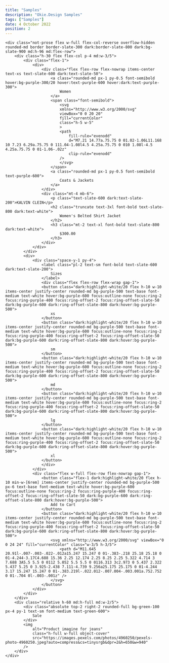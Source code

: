 ---
title: "Samples"
description: "Okie.Design Samples"
tags: ["Samples"]
date: 4 October 2022
position: 2
---

```html-preview
<div class="not-prose flex w-full flex-col-reverse overflow-hidden rounded-md border border-slate-300 dark:border-slate-800 dark:bg-slate-900 md:h-96 md:flex-row">
    <div class="h-30 flex flex-col p-4 md:w-3/5">
        <div class="flex-1">
            <div>
                <div class="flex flex-row flex-nowrap items-center text-xs text-slate-600 dark:text-slate-50">
                    <a class="rounded-md px-1 py-0.5 font-semibold hover:bg-purple-300/20 hover:text-purple-600 hover:dark:text-purple-300">
                        Women
                    </a>
                    <span class="font-semibold">
                        <svg
                        xmlns="http://www.w3.org/2000/svg"
                        viewBox="0 0 20 20"
                        fill="currentColor"
                        class="h-5 w-5"
                        >
                        <path
                            fill-rule="evenodd"
                            d="M7.21 14.77a.75.75 0 01.02-1.06L11.168 10 7.23 6.29a.75.75 0 111.04-1.08l4.5 4.25a.75.75 0 010 1.08l-4.5 4.25a.75.75 0 01-1.06-.02z"
                            clip-rule="evenodd"
                        />
                        </svg>
                    </span>
                    <a class="rounded-md px-1 py-0.5 font-semibold text-purple-600">
                        Coats & Jackets
                    </a>
                </div>
                <div class="mt-4 mb-6">
                    <p class="text-slate-600 dark:text-slate-200">KALVIN CLEIN</p>
                    <h2 class="truncate text-3xl font-bold text-slate-800 dark:text-white">
                        Women's Belted Shirt Jacket
                    </h2>
                    <h3 class="mt-2 text-xl font-bold text-slate-800 dark:text-white">
                        $300.00
                    </h3>
                </div>
            </div>
        </div>
        <div>
            <div class="space-y-1 py-4">
                <label class="pl-2 text-sm font-bold text-slate-600 dark:text-slate-200">
                    Sizes
                </label>
                <div class="flex flex-row flex-wrap gap-1">
                <button class="dark:highlight-white/20 flex h-10 w-10 items-center justify-center rounded-md bg-purple-500 text-base font-medium text-white hover:bg-purple-600 focus:outline-none focus:ring-2 focus:ring-purple-400 focus:ring-offset-2 focus:ring-offset-slate-50 dark:bg-purple-600 dark:ring-offset-slate-800 dark:hover:bg-purple-500">
                    xs
                </button>
                <button class="dark:highlight-white/20 flex h-10 w-10 items-center justify-center rounded-md bg-purple-500 text-base font-medium text-white hover:bg-purple-600 focus:outline-none focus:ring-2 focus:ring-purple-400 focus:ring-offset-2 focus:ring-offset-slate-50 dark:bg-purple-600 dark:ring-offset-slate-800 dark:hover:bg-purple-500">
                    sm
                </button>
                <button class="dark:highlight-white/20 flex h-10 w-10 items-center justify-center rounded-md bg-purple-500 text-base font-medium text-white hover:bg-purple-600 focus:outline-none focus:ring-2 focus:ring-purple-400 focus:ring-offset-2 focus:ring-offset-slate-50 dark:bg-purple-600 dark:ring-offset-slate-800 dark:hover:bg-purple-500">
                    md
                </button>
                <button class="dark:highlight-white/20 flex h-10 w-10 items-center justify-center rounded-md bg-purple-500 text-base font-medium text-white hover:bg-purple-600 focus:outline-none focus:ring-2 focus:ring-purple-400 focus:ring-offset-2 focus:ring-offset-slate-50 dark:bg-purple-600 dark:ring-offset-slate-800 dark:hover:bg-purple-500">
                    lg
                </button>
                <button class="dark:highlight-white/20 flex h-10 w-10 items-center justify-center rounded-md bg-purple-500 text-base font-medium text-white hover:bg-purple-600 focus:outline-none focus:ring-2 focus:ring-purple-400 focus:ring-offset-2 focus:ring-offset-slate-50 dark:bg-purple-600 dark:ring-offset-slate-800 dark:hover:bg-purple-500">
                    xl
                </button>
                </div>
            </div>
            <div class="flex w-full flex-row flex-nowrap gap-1">
                <button class="flex-1 dark:highlight-white/20 flex h-10 min-w-[6rem] items-center justify-center rounded-md bg-purple-500 px-6 text-base font-medium text-white hover:bg-purple-600 focus:outline-none focus:ring-2 focus:ring-purple-400 focus:ring-offset-2 focus:ring-offset-slate-50 dark:bg-purple-600 dark:ring-offset-slate-800 dark:hover:bg-purple-500">
                    Add to Cart
                </button>
                <button class="dark:highlight-white/20 flex h-10 w-10 items-center justify-center rounded-md bg-purple-500 text-base font-medium text-white hover:bg-purple-600 focus:outline-none focus:ring-2 focus:ring-purple-400 focus:ring-offset-2 focus:ring-offset-slate-50 dark:bg-purple-600 dark:ring-offset-slate-800 dark:hover:bg-purple-500">
                    <svg xmlns="http://www.w3.org/2000/svg" viewBox="0 0 24 24" fill="currentColor" class="w-3/5 h-3/5">
                        <path d="M11.645 20.91l-.007-.003-.022-.012a15.247 15.247 0 01-.383-.218 25.18 25.18 0 01-4.244-3.17C4.688 15.36 2.25 12.174 2.25 8.25 2.25 5.322 4.714 3 7.688 3A5.5 5.5 0 0112 5.052 5.5 5.5 0 0116.313 3c2.973 0 5.437 2.322 5.437 5.25 0 3.925-2.438 7.111-4.739 9.256a25.175 25.175 0 01-4.244 3.17 15.247 15.247 0 01-.383.219l-.022.012-.007.004-.003.001a.752.752 0 01-.704 0l-.003-.001z" />
                    </svg>
                </button>
            </div>
        </div>
    </div>
    <div class="relative h-60 md:h-full md:w-2/5">
        <div class="absolute top-2 right-2 rounded-full bg-green-100 px-4 py-1 text-sm font-medium text-green-600">
            Sale
        </div>
        <img
            alt="Product imagine for jeans"
            class="h-full w-full object-cover"
            src="https://images.pexels.com/photos/4960250/pexels-photo-4960250.jpeg?auto=compress&cs=tinysrgb&dpr=2&h=650&w=940"
        />
    </div>
</div>
```
